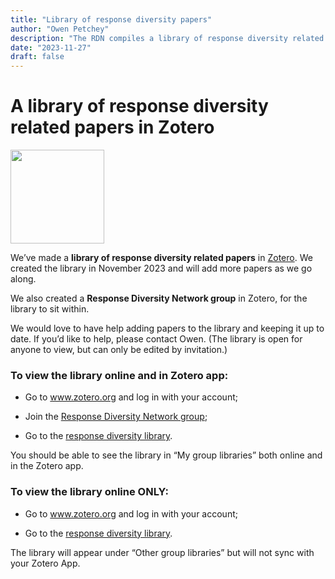 ```yaml
---
title: "Library of response diversity papers"
author: "Owen Petchey"
description: "The RDN compiles a library of response diversity related papers in Zotero"
date: "2023-11-27"
draft: false
---
```


# A library of response diversity related papers in Zotero

![](../assets/images/zotero-library.png){width="150"}

We've made a **library of response diversity related papers** in [Zotero](https://www.zotero.org/). We created the library in November 2023 and will add more papers as we go along.

We also created a **Response Diversity Network group** in Zotero, for the library to sit within.

We would love to have help adding papers to the library and keeping it up to date. If you'd like to help, please contact Owen. (The library is open for anyone to view, but can only be edited by invitation.)

### To view the library online and in Zotero app:

- Go to [www.zotero.org](www.zotero.org) and log in with your account;

- Join the [Response Diversity Network group](https://www.zotero.org/groups/5297762/response_diversity_network);

- Go to the [response diversity library](https://www.zotero.org/groups/5297762/response_diversity_network/library).

You should be able to see the library in "My group libraries" both online and in the Zotero app.

### To view the library online ONLY:

- Go to [www.zotero.org](www.zotero.org) and log in with your account;

- Go to the [response diversity library](https://www.zotero.org/groups/5297762/response_diversity_network/library).

The library will appear under "Other group libraries" but will not sync with your Zotero App.
